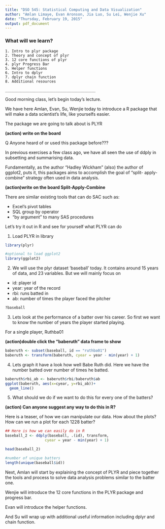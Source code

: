 ---
title: "DSO 545: Statistical Computing and Data Visualization"
author: "Amlan Limaye, Evan Aronson, Jia Luo, Su Lei, Wenjie Xu"
date: "Thursday, February 19, 2015"
output: pdf_document
---

### What will we learn?
    1. Intro to plyr package
    2. Theory and concept of plyr
    3. 12 core functions of plyr
    4. plyr Progress Bar
    5. Helper functions
    6. Intro to dplyr
    7. dplyr chain function
    8. Additional resources
    
    _________________________________________
    
Good morning class, let's begin today's lecture. 

We have here Amlan, Evan, Su, Wenjie today to introduce a R package that will make a data scientist's life, like yourselfs easier. 

The package we are going to talk about is PLYR 

**(action) write on the board**

Q Anyone heard of or used this package before???

In previous exercises a few class ago, we have all seen the use of ddply in subsetting and summarising data. 

Fundamentally, as the author "Hadley Wickham" (also) the author of ggplot2, puts it, this packages aims to accomplish the goal of "split- apply-combine" strategy often used in data analysis. 

**(action)write on the board Split-Apply-Combine**

There are similar existing tools that can do SAC such as:

 - Excel's pivot tables
 - SQL group by operator
 - "by argument" to many SAS procedures
 
Let's try it out in R and see for yourself what PLYR can do 

1. Load PLYR in library
```{r}
library(plyr)

#optional to load ggplot2 
library(ggplot2)
```

2. We will use the plyr dataset 'baseball' today. It contains around 15 years of data, and 23 variables. But we will mainly focus on

  - id: player id
  - year: year of the record
  - rbi: runs batted in 
  - ab: number of times the player faced the pitcher

```{r}
?baseball
```

3. Lets look at the performance of a batter over his career. So first we want to know the number of years the player started playing. 

For a single player, Ruthba01

**(action)double click the "baberuth" data frame to show **
```{r}
baberuth <- subset(baseball, id == "ruthba01")
baberuth <- transform(baberuth, cyear = year - min(year) + 1)
```

4. Lets graph it have a look how well Babe Ruth did. Here we have the number batted over number of times he batted. 
```{r}
baberuth$rbi_ab <- baberuth$rbi/baberuth$ab
ggplot(baberuth, aes(x=cyear, y=rbi_ab))+
  geom_line()
```

5. What should we do if we want to do this for every one of the batters?

**(action) Can anyone suggest any way to do this in R?**

Here is a teaser, of how we can manipulate our data. How about the plots? How can we run a plot for each 1228 batter? 
```{r}
## Here is how we can easily do in R
baseball_2 <- ddply(baseball, .(id), transform,
                  cyear = year - min(year) + 1)

head(baseball_2)

#number of unique batters
length(unique(baseball$id))
```

Next, Amlan will start by explaining the concept of PLYR and piece together the tools and process to solve data analysis problems similar to the batter one. 

Wenjie will introduce the 12 core functions in the PLYR package and progress bar. 

Evan will introduce the helper functions. 

And Su will wrap up with additional useful information including dplyr and chain function. 




